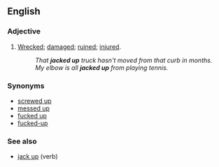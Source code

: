 ==English==

===Adjective===
{{en-adj}}

# [[Wrecked]]; [[damaged]]; [[ruined]]; [[injured]].
#:''That '''jacked up''' truck hasn't moved from that curb in months.''
#:''My elbow is all '''jacked up''' from playing tennis.''

===Synonyms===
*[[screwed up]]
*[[messed up]]
*[[fucked up]]
*[[fucked-up]]

===See also===
* [[jack up]] (verb)